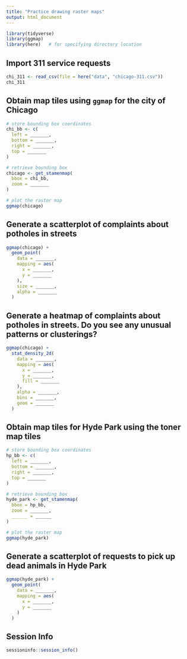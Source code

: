 ```yaml
---
title: "Practice drawing raster maps"
output: html_document
---
```


```r
library(tidyverse)
library(ggmap)
library(here)   # for specifying directory location
```

## Import 311 service requests

```r
chi_311 <- read_csv(file = here("data", "chicago-311.csv"))
chi_311
```

## Obtain map tiles using `ggmap` for the city of Chicago

```r
# store bounding box coordinates
chi_bb <- c(
  left = _______,
  bottom = _______,
  right = _______,
  top = _______
)

# retrieve bounding box
chicago <- get_stamenmap(
  bbox = chi_bb,
  zoom = _______
)

# plot the raster map
ggmap(chicago)
```

## Generate a scatterplot of complaints about potholes in streets

```r
ggmap(chicago) +
  geom_point(
    data = _______,
    mapping = aes(
      x = _______,
      y = _______
    ),
    size = _______,
    alpha = _______
  )
```

## Generate a heatmap of complaints about potholes in streets. Do you see any unusual patterns or clusterings?

```r
ggmap(chicago) +
  stat_density_2d(
    data = _______,
    mapping = aes(
      x = _______,
      y = _______,
      fill = _______
    ),
    alpha = _______,
    bins = _______,
    geom = _______
  )
```

## Obtain map tiles for Hyde Park using the toner map tiles

```r
# store bounding box coordinates
hp_bb <- c(
  left = _______,
  bottom = _______,
  right = _______,
  top = _______
)

# retrieve bounding box
hyde_park <- get_stamenmap(
  bbox = hp_bb,
  zoom = _______,
  ______ = ______
)

# plot the raster map
ggmap(hyde_park)
```

## Generate a scatterplot of requests to pick up dead animals in Hyde Park

```r
ggmap(hyde_park) +
  geom_point(
    data = _______,
    mapping = aes(
      x = _______,
      y = _______
    )
  )
```

## Session Info

```r
sessioninfo::session_info()
```
